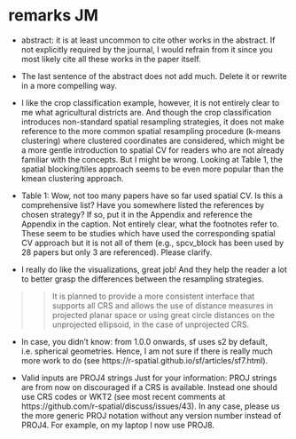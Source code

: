 # remarks JM

- abstract: it is at least uncommon to cite other works in the abstract.
If not explicitly required by the journal, I would refrain from it since you most likely cite all these works in the paper itself.
- The last sentence of the abstract does not add much.
Delete it or rewrite in a more compelling way.

- I like the crop classification example, however, it is not entirely clear to me what agricultural districts are. 
And though the crop classification introduces non-standard spatial resampling strategies, it does not make reference to the more common spatial resampling procedure (k-means clustering) where clustered coordinates are considered, which might be a more gentle introduction to spatial CV for readers who are not already familiar with the concepts.
But I might be wrong.
Looking at Table 1, the spatial blocking/tiles approach seems to be even more popular than the kmean clustering approach.

- Table 1: Wow, not too many papers have so far used spatial CV.
Is this a comprehensive list?
Have you somewhere listed the references by chosen strategy?
If so, put it in the Appendix and reference the Appendix in the caption.
Not entirely clear, what the footnotes refer to.
These seem to be studies which have used the corresponding spatial CV approach but it is not all of them (e.g., spcv_block has been used by 28 papers but only 3 are referenced). 
Please clarify.

- I really do like the visualizations, great job! And they help the reader a lot to better grasp the differences between the resampling strategies.

>>It is planned to provide a more consistent interface that supports all CRS and allows the use of distance measures in projected planar space or using great circle distances on the unprojected ellipsoid, in the case of unprojected CRS.

- In case, you didn't know: from 1.0.0 onwards, sf uses s2 by default, i.e. spherical geometries.
Hence, I am not sure if there is really much more work to do (see https://r-spatial.github.io/sf/articles/sf7.html).


- Valid inputs are PROJ4 strings
Just for your information: PROJ strings are from now on discouraged if a CRS is available.
Instead one should use CRS codes or WKT2 (see most recent comments at https://github.com/r-spatial/discuss/issues/43).
In any case, please us the more generic PROJ notation without any version number instead of PROJ4. 
For example, on my laptop I now use PROJ8.
